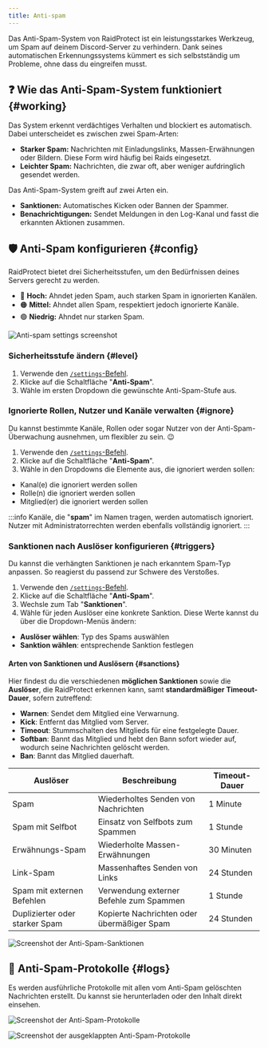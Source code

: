 ```yaml
---
title: Anti-spam
---
```



Das Anti-Spam-System von RaidProtect ist ein leistungsstarkes Werkzeug, um Spam auf deinem Discord-Server zu verhindern. Dank seines automatischen Erkennungssystems kümmert es sich selbstständig um Probleme, ohne dass du eingreifen musst.

## ❓ Wie das Anti-Spam-System funktioniert {#working}

Das System erkennt verdächtiges Verhalten und blockiert es automatisch. Dabei unterscheidet es zwischen zwei Spam-Arten:
- **Starker Spam:** Nachrichten mit Einladungslinks, Massen-Erwähnungen oder Bildern. Diese Form wird häufig bei Raids eingesetzt.
- **Leichter Spam:** Nachrichten, die zwar oft, aber weniger aufdringlich gesendet werden.

Das Anti-Spam-System greift auf zwei Arten ein.
- **Sanktionen:** Automatisches Kicken oder Bannen der Spammer.
- **Benachrichtigungen:** Sendet Meldungen in den Log-Kanal und fasst die erkannten Aktionen zusammen.

## 🛡️ Anti-Spam konfigurieren {#config}

RaidProtect bietet drei Sicherheitsstufen, um den Bedürfnissen deines Servers gerecht zu werden.
- 🔴 **Hoch:** Ahndet jeden Spam, auch starken Spam in ignorierten Kanälen.
- 🟠 **Mittel:** Ahndet allen Spam, respektiert jedoch ignorierte Kanäle.
- 🟢 **Niedrig:** Ahndet nur starken Spam.

![Anti-spam settings screenshot](../../../../en/docusaurus-plugin-content-docs/current/assets/rp-settings-anti-spam.webp)

### Sicherheitsstufe ändern {#level}

1. Verwende den [`/settings`-Befehl](../setup.md#settings).
2. Klicke auf die Schaltfläche "**Anti-Spam**".
3. Wähle im ersten Dropdown die gewünschte Anti-Spam-Stufe aus.

### Ignorierte Rollen, Nutzer und Kanäle verwalten {#ignore}

Du kannst bestimmte Kanäle, Rollen oder sogar Nutzer von der Anti-Spam-Überwachung ausnehmen, um flexibler zu sein. 😉
1. Verwende den [`/settings`-Befehl](../setup.md#settings).
2. Klicke auf die Schaltfläche "**Anti-Spam**".
3. Wähle in den Dropdowns die Elemente aus, die ignoriert werden sollen:
- Kanal(e) die ignoriert werden sollen
- Rolle(n) die ignoriert werden sollen
- Mitglied(er) die ignoriert werden sollen

:::info
Kanäle, die "**spam**" im Namen tragen, werden automatisch ignoriert. Nutzer mit Administratorrechten werden ebenfalls vollständig ignoriert.
:::

### Sanktionen nach Auslöser konfigurieren {#triggers}

Du kannst die verhängten Sanktionen je nach erkanntem Spam-Typ anpassen. So reagierst du passend zur Schwere des Verstoßes.

1. Verwende den [`/settings`-Befehl](../setup.md#settings).
2. Klicke auf die Schaltfläche "**Anti-Spam**".
3. Wechsle zum Tab "**Sanktionen**".
4. Wähle für jeden Auslöser eine konkrete Sanktion. Diese Werte kannst du über die Dropdown-Menüs ändern:
- **Auslöser wählen**: Typ des Spams auswählen
- **Sanktion wählen**: entsprechende Sanktion festlegen

#### Arten von Sanktionen und Auslösern {#sanctions}

Hier findest du die verschiedenen **möglichen Sanktionen** sowie die **Auslöser**, die RaidProtect erkennen kann, samt **standardmäßiger Timeout-Dauer**, sofern zutreffend:

- **Warnen**: Sendet dem Mitglied eine Verwarnung.
- **Kick**: Entfernt das Mitglied vom Server.
- **Timeout**: Stummschalten des Mitglieds für eine festgelegte Dauer.
- **Softban**: Bannt das Mitglied und hebt den Bann sofort wieder auf, wodurch seine Nachrichten gelöscht werden.
- **Ban**: Bannt das Mitglied dauerhaft.

| Auslöser                               | Beschreibung                              | Timeout-Dauer   |
|----------------------------------------|-------------------------------------------|-----------------|
| Spam                                   | Wiederholtes Senden von Nachrichten       | 1 Minute        |
| Spam mit Selfbot                       | Einsatz von Selfbots zum Spammen          | 1 Stunde        |
| Erwähnungs-Spam                        | Wiederholte Massen-Erwähnungen            | 30 Minuten      |
| Link-Spam                              | Massenhaftes Senden von Links             | 24 Stunden      |
| Spam mit externen Befehlen             | Verwendung externer Befehle zum Spammen   | 1 Stunde        |
| Duplizierter oder starker Spam         | Kopierte Nachrichten oder übermäßiger Spam| 24 Stunden      |

![Screenshot der Anti-Spam-Sanktionen](../../../../en/docusaurus-plugin-content-docs/current/assets/rp-settings-anti-spam-sanctions.webp)

## 📑 Anti-Spam-Protokolle {#logs}

Es werden ausführliche Protokolle mit allen vom Anti-Spam gelöschten Nachrichten erstellt. Du kannst sie herunterladen oder den Inhalt direkt einsehen.

<SeparatedBox>
<Tabs>
  <TabItem value="animator" label="Eingeklappt" default>

![Screenshot der Anti-Spam-Protokolle](../../../../en/docusaurus-plugin-content-docs/current/assets/rp-logs-anti-spam.webp)

  </TabItem>
  <TabItem value="moderator" label="Ausgeklappt">

![Screenshot der ausgeklappten Anti-Spam-Protokolle](../../../../en/docusaurus-plugin-content-docs/current/assets/rp-logs-anti-spam-expand.webp)

  </TabItem>
</Tabs>
</SeparatedBox>
